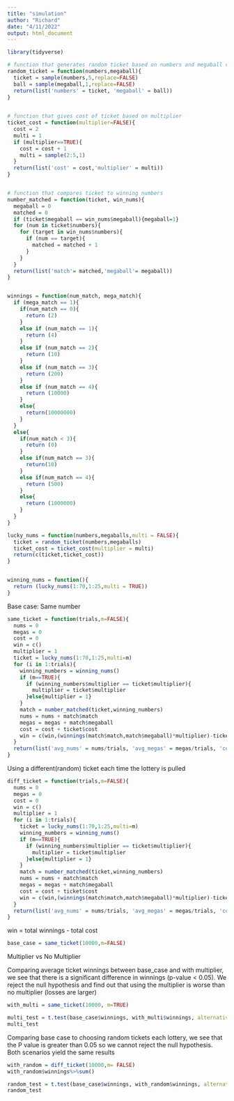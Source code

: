 ---
title: "simulation"
author: "Richard"
date: "4/11/2022"
output: html_document
---

```{r}
library(tidyverse)
```


```{r}

# function that generates random ticket based on numbers and megaball vectors
random_ticket = function(numbers,megaball){
  ticket = sample(numbers,5,replace=FALSE)
  ball = sample(megaball,1,replace=FALSE)
  return(list('numbers' = ticket, 'megaball' = ball))
}
  

# function that gives cost of ticket based on multiplier
ticket_cost = function(multiplier=FALSE){
  cost = 2
  multi = 1
  if (multiplier==TRUE){
    cost = cost + 1
    multi = sample(2:5,1)
  }
  return(list('cost' = cost,'multiplier' = multi))
}


# function that compares ticket to winning numbers
number_matched = function(ticket, win_nums){
  megaball = 0
  matched = 0
  if (ticket$megaball == win_nums$megaball){megaball=1}
  for (num in ticket$numbers){
    for (target in win_nums$numbers){
      if (num == target){
        matched = matched + 1
      }
    }
  }
  return(list('match'= matched,'megaball'= megaball))
}


winnings = function(num_match, mega_match){
  if (mega_match == 1){
    if(num_match == 0){
      return (2)
    }
    else if (num_match == 1){
      return (4)
    }
    else if (num_match == 2){
      return (10)
    }
    else if (num_match == 3){
      return (200)
    }
    else if (num_match == 4){
      return (10000)
    }
    else{
      return(10000000)  
    }
  }
  else{
    if(num_match < 3){
      return (0)
    }
    else if(num_match == 3){
      return(10)
    }
    else if(num_match == 4){
      return (500)
    }
    else{
      return (1000000)
    }
  }
}

```


```{r}
lucky_nums = function(numbers,megaballs,multi = FALSE){
  ticket = random_ticket(numbers,megaballs)
  ticket_cost = ticket_cost(multiplier = multi)
  return(c(ticket,ticket_cost))
}


winning_nums = function(){
  return (lucky_nums(1:70,1:25,multi = TRUE))
}

```

Base case: Same number

```{r}
same_ticket = function(trials,m=FALSE){
  nums = 0
  megas = 0
  cost = 0
  win = c()
  multiplier = 1
  ticket = lucky_nums(1:70,1:25,multi=m)
  for (i in 1:trials){
    winning_numbers = winning_nums()
    if (m==TRUE){
      if (winning_numbers$multiplier == ticket$multiplier){
        multiplier = ticket$multiplier
      }else{multiplier = 1}
    }
    match = number_matched(ticket,winning_numbers)
    nums = nums + match$match
    megas = megas + match$megaball
    cost = cost + ticket$cost
    win = c(win,(winnings(match$match,match$megaball)*multiplier)-ticket$cost)
  }
  return(list('avg_nums' = nums/trials, 'avg_megas' = megas/trials, 'cost' = cost, 'winnings' = win))
}
```

Using a different(random) ticket each time the lottery is pulled

```{r}
diff_ticket = function(trials,m=FALSE){
  nums = 0
  megas = 0
  cost = 0
  win = c()
  multiplier = 1
  for (i in 1:trials){
    ticket = lucky_nums(1:70,1:25,multi=m)
    winning_numbers = winning_nums()
    if (m==TRUE){
      if (winning_numbers$multiplier == ticket$multiplier){
        multiplier = ticket$multiplier
      }else{multiplier = 1}
    }
    match = number_matched(ticket,winning_numbers)
    nums = nums + match$match
    megas = megas + match$megaball
    cost = cost + ticket$cost
    win = c(win,(winnings(match$match,match$megaball)*multiplier)-ticket$cost)
  }
  return(list('avg_nums' = nums/trials, 'avg_megas' = megas/trials, 'cost' = cost, 'winnings' = win))
}
```

win = total winnings - total cost

```{r}
base_case = same_ticket(10000,m=FALSE)
```


Multiplier vs No Multiplier

Comparing average ticket winnings between base_case and with multiplier, we see that there is a significant difference in winnings (p-value < 0.05). We reject the null hypothesis and find out that using the multiplier is worse than no multiplier (losses are larger)

```{r}
with_multi = same_ticket(10000, m=TRUE)

multi_test = t.test(base_case$winnings, with_multi$winnings, alternative = c('two.sided'))
multi_test
```

Comparing base case to choosing random tickets each lottery, we see that the P value is greater than 0.05 so we cannot reject the null hypothesis. Both scenarios yield the same results

```{r}
with_random = diff_ticket(10000,m= FALSE)
with_random$winnings%>%sum()

random_test = t.test(base_case$winnings, with_random$winnings, alternative = c('two.sided'))
random_test
```


